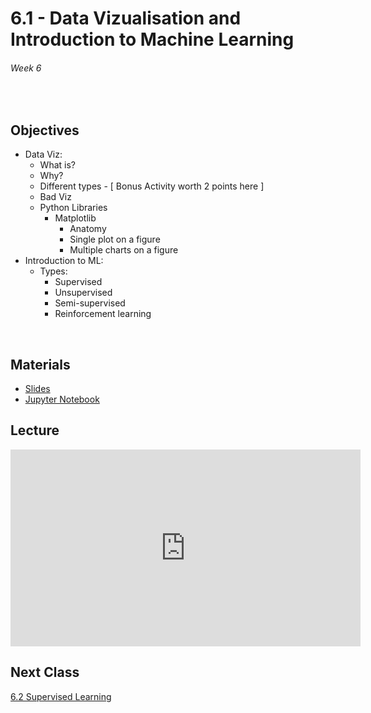 # 6.1 - Data Vizualisation and Introduction to Machine Learning

######  Week 6 
<br>

## Objectives 

* Data Viz:
    * What is?
    * Why?
    * Different types - [ Bonus Activity worth 2 points here ]
    * Bad Viz
    * Python Libraries
        * Matplotlib
            * Anatomy
            * Single plot on a figure
            * Multiple charts on a figure
* Introduction to ML:
    * Types:
        * Supervised
        * Unsupervised
        * Semi-supervised
        * Reinforcement learning

<br>

## Materials

* [Slides](slides.pdf)
* [Jupyter Notebook](Notebook.ipynb)

## Lecture

<iframe width="560" height="315" src="https://www.youtube.com/embed/G4WtTahehWQ" title="YouTube video player" frameborder="0" allow="accelerometer; autoplay; clipboard-write; encrypted-media; gyroscope; picture-in-picture; web-share" allowfullscreen></iframe>

## Next Class 

[6.2 Supervised Learning](../../Week_6/home.qmd)
